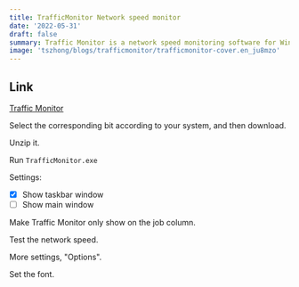 ```yaml
---
title: TrafficMonitor Network speed monitor
date: '2022-05-31'
draft: false
summary: Traffic Monitor is a network speed monitoring software for Windows platform
image: 'tszhong/blogs/trafficmonitor/trafficmonitor-cover.en_ju8mzo'
---
```


<YouTubeEmbed poster='maxresdefault' title='TrafficMonitor' id='s3PKzU1WuOg' />

## Link

[Traffic Monitor](https://github.com/zhongyang219/TrafficMonitor)

Select the corresponding bit according to your system, and then download.

<CloudinaryImg
  mdx
  alt='Traffic Monitor'
  publicId='tszhong/blogs/trafficmonitor/trafficmonitor-1_idtuyi'
  width={1280}
  height={720}
/>

Unzip it.

<CloudinaryImg
  mdx
  alt='Traffic Monitor'
  publicId='tszhong/blogs/trafficmonitor/trafficmonitor-2_s5dk3u'
  width={1280}
  height={720}
/>

Run `TrafficMonitor.exe`

<CloudinaryImg
  mdx
  alt='Traffic Monitor'
  publicId='tszhong/blogs/trafficmonitor/trafficmonitor-3_kwdavf'
  width={1280}
  height={720}
/>

Settings:

- [x] Show taskbar window
- [ ] Show main window

Make Traffic Monitor only show on the job column.

<CloudinaryImg
  mdx
  alt='Traffic Monitor'
  publicId='tszhong/blogs/trafficmonitor/trafficmonitor-4_yrjzaq'
  width={1280}
  height={720}
/>

Test the network speed.

<CloudinaryImg
  mdx
  alt='Traffic Monitor'
  publicId='tszhong/blogs/trafficmonitor/trafficmonitor-5_cazunr'
  width={1280}
  height={720}
/>

More settings, "Options".

<CloudinaryImg
  mdx
  alt='Traffic Monitor'
  publicId='tszhong/blogs/trafficmonitor/trafficmonitor-6_ugdg0d'
  width={1280}
  height={720}
/>

Set the font.

<CloudinaryImg
  mdx
  alt='Traffic Monitor'
  publicId='tszhong/blogs/trafficmonitor/trafficmonitor-7_e6gjrr'
  width={1280}
  height={720}
/>
